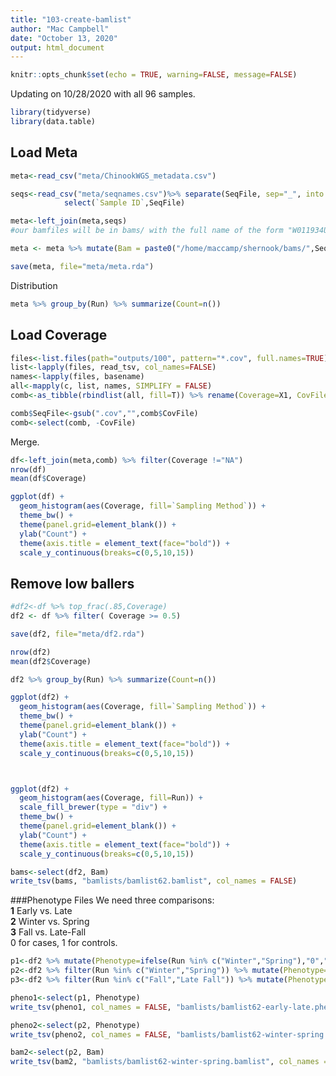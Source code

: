 ```yaml
---
title: "103-create-bamlist"
author: "Mac Campbell"
date: "October 13, 2020"
output: html_document
---
```


```r
knitr::opts_chunk$set(echo = TRUE, warning=FALSE, message=FALSE)
```

Updating on 10/28/2020 with all 96 samples.

```r
library(tidyverse)
library(data.table)
```

## Load Meta
```r
meta<-read_csv("meta/ChinookWGS_metadata.csv")

seqs<-read_csv("meta/seqnames.csv")%>% separate(SeqFile, sep="_", into = c("Sample ID","A","B","C","D","E"), remove=FALSE) %>%
            select(`Sample ID`,SeqFile)

meta<-left_join(meta,seqs)
#our bamfiles will be in bams/ with the full name of the form "W011934USR_41_S72_L004_R1_001.bam"

meta <- meta %>% mutate(Bam = paste0("/home/maccamp/shernook/bams/",SeqFile,".bam"))

save(meta, file="meta/meta.rda")
```

Distribution

```r
meta %>% group_by(Run) %>% summarize(Count=n())
```

## Load Coverage

```r
files<-list.files(path="outputs/100", pattern="*.cov", full.names=TRUE)
list<-lapply(files, read_tsv, col_names=FALSE) 
names<-lapply(files, basename)
all<-mapply(c, list, names, SIMPLIFY = FALSE)
comb<-as_tibble(rbindlist(all, fill=T)) %>% rename(Coverage=X1, CovFile=V1)

comb$SeqFile<-gsub(".cov","",comb$CovFile)
comb<-select(comb, -CovFile)
```

Merge.

```r
df<-left_join(meta,comb) %>% filter(Coverage !="NA")
nrow(df)
mean(df$Coverage)

ggplot(df) +
  geom_histogram(aes(Coverage, fill=`Sampling Method`)) +
  theme_bw() +
  theme(panel.grid=element_blank()) +
  ylab("Count") +
  theme(axis.title = element_text(face="bold")) +
  scale_y_continuous(breaks=c(0,5,10,15))
```

## Remove low ballers
```r
#df2<-df %>% top_frac(.85,Coverage)
df2 <- df %>% filter( Coverage >= 0.5)

save(df2, file="meta/df2.rda")

nrow(df2)
mean(df2$Coverage)

df2 %>% group_by(Run) %>% summarize(Count=n())

ggplot(df2) +
  geom_histogram(aes(Coverage, fill=`Sampling Method`)) +
  theme_bw() +
  theme(panel.grid=element_blank()) +
  ylab("Count") +
  theme(axis.title = element_text(face="bold")) +
  scale_y_continuous(breaks=c(0,5,10,15))



ggplot(df2) +
  geom_histogram(aes(Coverage, fill=Run)) +
  scale_fill_brewer(type = "div") +
  theme_bw() +
  theme(panel.grid=element_blank()) +
  ylab("Count") +
  theme(axis.title = element_text(face="bold")) +
  scale_y_continuous(breaks=c(0,5,10,15))


```

```r
bams<-select(df2, Bam)
write_tsv(bams, "bamlists/bamlist62.bamlist", col_names = FALSE)
```

###Phenotype Files
We need three comparisons:    
__1__ Early vs. Late      
__2__ Winter vs. Spring      
__3__ Fall vs. Late-Fall   
0 for cases, 1 for controls.     
```r
p1<-df2 %>% mutate(Phenotype=ifelse(Run %in% c("Winter","Spring"),"0","1"))
p2<-df2 %>% filter(Run %in% c("Winter","Spring")) %>% mutate(Phenotype=ifelse(Run=="Winter","0","1"))
p3<-df2 %>% filter(Run %in% c("Fall","Late Fall")) %>% mutate(Phenotype=ifelse(Run=="Late Fall","0","1"))

pheno1<-select(p1, Phenotype)
write_tsv(pheno1, col_names = FALSE, "bamlists/bamlist62-early-late.pheno")

pheno2<-select(p2, Phenotype)
write_tsv(pheno2, col_names = FALSE, "bamlists/bamlist62-winter-spring.pheno")

bam2<-select(p2, Bam)
write_tsv(bam2, "bamlists/bamlist62-winter-spring.bamlist", col_names = FALSE)

```
